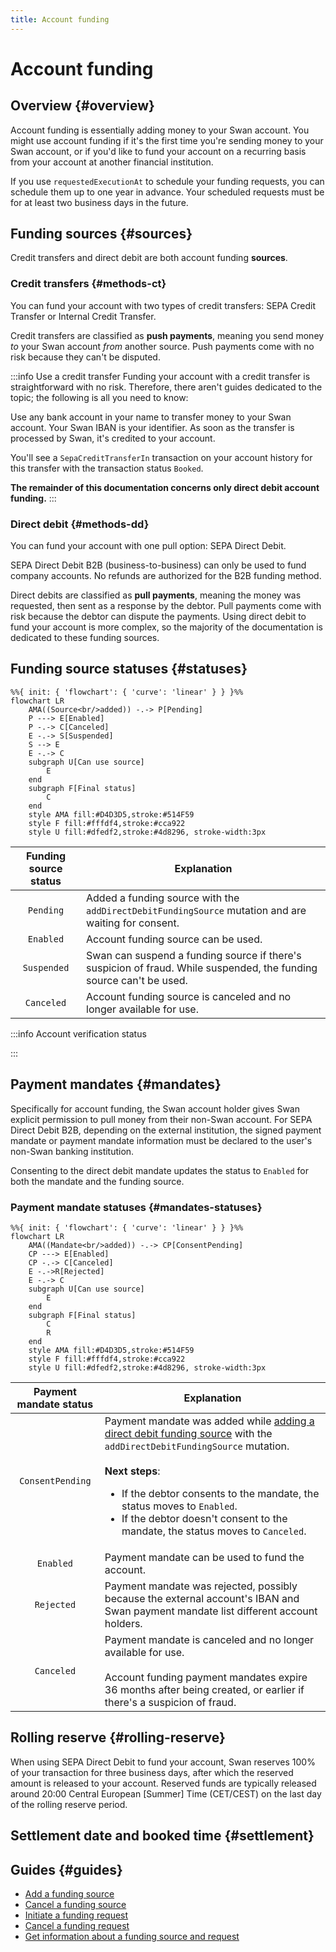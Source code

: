 ```yaml
---
title: Account funding
---
```


# Account funding

## Overview {#overview}

Account funding is essentially adding money to your Swan account.
You might use account funding if it's the first time you're sending money to your Swan account, or if you'd like to fund your account on a recurring basis from your account at another financial institution.

If you use `requestedExecutionAt` to schedule your funding requests, you can schedule them up to one year in advance.
Your scheduled requests must be for at least two business days in the future.


## Funding sources {#sources}


<AccountFundingDefinition />

Credit transfers and direct debit are both account funding **sources**.

### Credit transfers {#methods-ct}

You can fund your account with two types of credit transfers: SEPA Credit Transfer or Internal Credit Transfer.

Credit transfers are classified as **push payments**, meaning you send money *to* your Swan account *from* another source.
Push payments come with no risk because they can't be disputed.

:::info Use a credit transfer
Funding your account with a credit transfer is straightforward with no risk.
Therefore, there aren't guides dedicated to the topic; the following is all you need to know:

Use any bank account in your name to transfer money to your Swan account.
Your Swan IBAN is your identifier.
As soon as the transfer is processed by Swan, it's credited to your account.

You'll see a `SepaCreditTransferIn` transaction on your account history for this transfer with the transaction status `Booked`.

**The remainder of this documentation concerns only direct debit account funding.**
:::

### Direct debit {#methods-dd}

You can fund your account with one pull option: SEPA Direct Debit.

SEPA Direct Debit B2B (business-to-business) can only be used to fund company accounts.
No refunds are authorized for the B2B funding method.

Direct debits are classified as **pull payments**, meaning the money was requested, then sent as a response by the debtor.
Pull payments come with risk because the debtor can dispute the payments.
Using direct debit to fund your account is more complex, so the majority of the documentation is dedicated to these funding sources.

## Funding source statuses {#statuses}

```mermaid
%%{ init: { 'flowchart': { 'curve': 'linear' } } }%%
flowchart LR
    AMA((Source<br/>added)) -.-> P[Pending]
    P ---> E[Enabled]
    P -.-> C[Canceled]
    E -.-> S[Suspended]
    S --> E
    E -.-> C
    subgraph U[Can use source]
        E
    end
    subgraph F[Final status]
        C
    end
    style AMA fill:#D4D3D5,stroke:#514F59
    style F fill:#fffdf4,stroke:#cca922
    style U fill:#dfedf2,stroke:#4d8296, stroke-width:3px
```

| Funding source status | Explanation |
|:---:|---|
| `Pending` | Added a funding source with the `addDirectDebitFundingSource` mutation and are waiting for consent. |
| `Enabled` | Account funding source can be used. |
| `Suspended` | Swan can suspend a funding source if there's suspicion of fraud. While suspended, the funding source can't be used. |
| `Canceled` | Account funding source is canceled and no longer available for use. |


:::info Account verification status

<AccountVerificationStatus />

:::

## Payment mandates {#mandates}


> <PaymentMandateDefinition />

Specifically for account funding, the Swan account holder gives Swan explicit permission to pull money from their non-Swan account.
For SEPA Direct Debit B2B, depending on the external institution, the signed payment mandate or payment mandate information must be declared to the user's non-Swan banking institution.

Consenting to the direct debit mandate updates the status to `Enabled` for both the mandate and the funding source.

### Payment mandate statuses {#mandates-statuses}

```mermaid
%%{ init: { 'flowchart': { 'curve': 'linear' } } }%%
flowchart LR
    AMA((Mandate<br/>added)) -.-> CP[ConsentPending]
    CP ---> E[Enabled]
    CP -.-> C[Canceled]
    E -.->R[Rejected]
    E -.-> C
    subgraph U[Can use source]
        E
    end
    subgraph F[Final status]
        C
        R
    end
    style AMA fill:#D4D3D5,stroke:#514F59
    style F fill:#fffdf4,stroke:#cca922
    style U fill:#dfedf2,stroke:#4d8296, stroke-width:3px
```

| Payment mandate status | Explanation |
| :---: |---|
| `ConsentPending` | Payment mandate was added while [adding a direct debit funding source](./guide-add-source.mdx) with the `addDirectDebitFundingSource` mutation.<br/><br/>**Next steps**: <ul><li>If the debtor consents to the mandate, the status moves to `Enabled`.</li><li>If the debtor doesn't consent to the mandate, the status moves to `Canceled`.</li></ul> |
| `Enabled` | Payment mandate can be used to fund the account.  |
| `Rejected` | Payment mandate was rejected, possibly because the external account's IBAN and Swan payment mandate list different account holders. |
| `Canceled` | Payment mandate is canceled and no longer available for use.<br/><br/>Account funding payment mandates expire 36 months after being created, or earlier if there's a suspicion of fraud. |

## Rolling reserve {#rolling-reserve}

When using SEPA Direct Debit to fund your account, Swan reserves 100% of your transaction for three business days, after which the reserved amount is released to your account.
Reserved funds are typically released around 20:00 Central European [Summer] Time (CET/CEST) on the last day of the rolling reserve period.


<RollingReserveDefinition />

## Settlement date and booked time {#settlement}


<SddBookedTime />


<DayTimeStandard />

## Guides {#guides}

- [Add a funding source](./guide-add-source.mdx)
- [Cancel a funding source](./guide-cancel-source.mdx)
- [Initiate a funding request](./guide-initiate-request.mdx)
- [Cancel a funding request](./guide-cancel-request.mdx)
- [Get information about a funding source and request](./guide-get-info.mdx)
